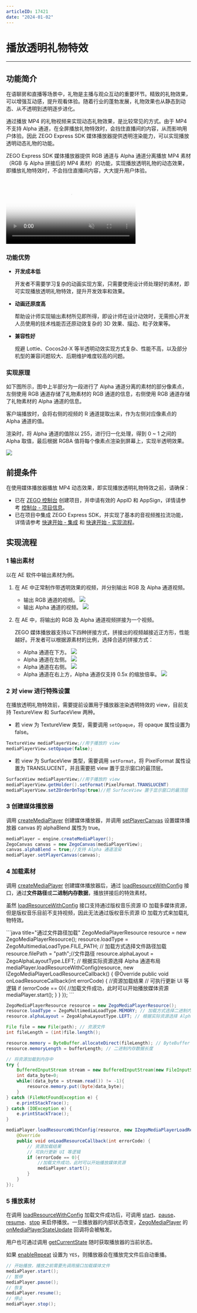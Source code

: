 ```yaml
---
articleID: 17421
date: "2024-01-02"
---
```

# 播放透明礼物特效

- - -

## 功能简介

在语聊房和直播等场景中，礼物是主播与观众互动的重要环节。精致的礼物效果，可以增强互动感，提升观看体验。随着行业的蓬勃发展，礼物效果也从静态到动态、从不透明到透明逐步进化。

通过播放 MP4 的礼物视频来实现动态礼物效果，是比较常见的方式。由于 MP4 不支持 Alpha 通道，在全屏播放礼物特效时，会挡住直播间的内容，从而影响用户体验。因此 ZEGO Express SDK 媒体播放器提供透明渲染能力，可以实现播放透明动态礼物的功能。

ZEGO Express SDK 媒体播放器提供 RGB 通道与 Alpha 通道分离播放 MP4 素材（RGB 与 Alpha 拼接后的 MP4 素材）的功能，实现播放透明礼物的动态效果，即播放礼物特效时，不会挡住直播间内容，大大提升用户体验。

<video poster="https://doc-media.zego.im/sdk-doc/Pics/Express/gift_special_effects.png" src="https://doc-media.zego.im/sdk-doc/doc/video/Express_Video_SDK/gift_special_effects.mp4" width="70%" muted="true" loop="true" autoplay="autoplay" preload="auto" nocontrols></video>

### 功能优势

- **开发成本低**

    开发者不需要学习复杂的动画实现方案，只需要使用设计师处理好的素材，即可实现播放透明礼物特效，提升开发效率和效果。

- **动画还原度高**

    帮助设计师实现输出素材所见即所得，即设计师在设计动效时，无需担心开发人员使用的技术栈能否还原动效复杂的 3D 效果、描边、粒子效果等。

- **兼容性好**

    规避 Lottie、Cocos2d-X 等半透明动效实现方式复杂、性能不高，以及部分机型的兼容问题较大、后期维护难度较高的问题。

### 实现原理

如下图所示，图中上半部分为一段进行了 Alpha 通道分离的素材的部分像素点，左侧使用 RGB 通道存储了礼物素材的 RGB 通道的信息，右侧使用 RGB 通道存储了礼物素材的 Alpha 通道的信息。

客户端播放时，会将右侧的视频的 R 通道提取出来，作为左侧对应像素点的 Alpha 通道的值。

渲染时，将 Alpha 通道的值除以 255，进行归一化处理，得到 0 ~ 1 之间的 Alpha 取值，最后根据 RGBA 值将每个像素点渲染到屏幕上，实现半透明效果。

<Frame width="512" height="auto" caption=""><img src="https://doc-media.zego.im/sdk-doc/Pics/Express/RGBtoRGBA.jpeg" /></Frame>

## 前提条件

在使用媒体播放器播放 MP4 动态效果，即实现播放透明礼物特效之前，请确保：

- 已在 [ZEGO 控制台](https://console.zego.im) 创建项目，并申请有效的 AppID 和 AppSign，详情请参考 [控制台 - 项目信息](/console/project-info)。
- 已在项目中集成 ZEGO Express SDK，并实现了基本的音视频推拉流功能，详情请参考 [快速开始 - 集成](!Integration/SDK_Integration) 和 [快速开始 - 实现流程](!Integration/Solution_Implementation)。




## 实现流程

### 1 输出素材

以在 AE 软件中输出素材为例。

1. 在 AE 中正常制作带透明效果的视频，并分别输出 RGB 及 Alpha 通道视频。
    - 输出 RGB 通道的视频。
        <Frame width="512" height="auto" caption=""><img src="https://doc-media.zego.im/sdk-doc/Pics/Express/output_RGB.jpeg" /></Frame>
    - 输出 Alpha 通道的视频。
        <Frame width="512" height="auto" caption=""><img src="https://doc-media.zego.im/sdk-doc/Pics/Express/output_Alpha.jpeg" /></Frame>


2. 在 AE 中，将输出的 RGB 及 Alpha 通道视频拼接为一个视频。

    ZEGO 媒体播放器支持以下四种拼接方式，拼接出的视频越接近正方形，性能越好。开发者可以根据源素材的比例，选择合适的拼接方式：
    - Alpha 通道在下方。
        <Frame width="512" height="auto" caption=""><img src="https://doc-media.zego.im/sdk-doc/Pics/Express/RGB_up_Alpha.jpeg" /></Frame>
    - Alpha 通道在左侧。
        <Frame width="512" height="auto" caption=""><img src="https://doc-media.zego.im/sdk-doc/Pics/Express/Alpha_RGB.jpeg" /></Frame>
    - Alpha 通道在右侧。
        <Frame width="512" height="auto" caption=""><img src="https://doc-media.zego.im/sdk-doc/Pics/Express/RGB_Alpha.jpeg" /></Frame>
    - Alpha 通道在右上方，Alpha 通道仅支持 0.5x 的缩放倍率。
        <Frame width="512" height="auto" caption=""><img src="https://doc-media.zego.im/sdk-doc/Pics/Express/RGB_Alpharighttop.jpeg" /></Frame>

### 2 对 view 进行特殊设置

在播放透明礼物特效前，需要提前设置用于播放器渲染透明特效的 view，目前支持 TextureView 和 SurfaceView 两种。

- 若 view 为 TextureView 类型，需要调用 `setOpaque`，将 opaque 属性设置为 false。

```java
TextureView mediaPlayerView;//用于播放的 view
mediaPlayerView.setOpaque(false);
```

- 若 view 为 SurfaceView 类型，需要调用 `setFormat`，将 PixelFormat 属性设置为 TRANSLUCENT，并且需要把 view 置于显示窗口的最顶层。

```java
SurfaceView mediaPlayerView;//用于播放的 view
mediaPlayerView.getHolder().setFormat(PixelFormat.TRANSLUCENT)
mediaPlayerView.setZOrderOnTop(true)//把 SurfaceView 置于显示窗口的最顶层
```

### 3 创建媒体播放器

调用 [createMediaPlayer](@createMediaPlayer) 创建媒体播放器，并调用 [setPlayerCanvas](@setPlayerCanvas-ZegoMediaPlayer) 设置媒体播放器 canvas 的 alphaBlend 属性为 true。

```java
mediaPlayer = engine.createMediaPlayer();
ZegoCanvas canvas = new ZegoCanvas(mediaPlayerView);
canvas.alphaBlend = true;//支持 Alpha 通道渲染
mediaPlayer.setPlayerCanvas(canvas);
```

### 4 加载素材

调用 [createMediaPlayer](@createMediaPlayer) 创建媒体播放器后，通过 [loadResourceWithConfig](@loadResourceWithConfig) 接口，通过**文件路径**或**二进制内存数据**，播放拼接后的特效素材。

<Warning title="注意">


虽然 [loadResourceWithConfig](@loadResourceWithConfig) 接口支持通过版权音乐资源 ID 加载多媒体资源，但是版权音乐目前不支持视频，因此无法通过版权音乐资源 ID 加载方式来加载礼物特效。
</Warning>

<CodeGroup>
  ```java title="通过文件路径加载"
  ZegoMediaPlayerResource resource = new ZegoMediaPlayerResource();
  resource.loadType = ZegoMultimediaLoadType.FILE_PATH; // 加载方式选择文件路径加载
  resource.filePath = "path";//文件路径
  resource.alphaLayout = ZegoAlphaLayoutType.LEFT; // 根据实际资源选择 Alpha 通道布局
  mediaPlayer.loadResourceWithConfig(resource, new IZegoMediaPlayerLoadResourceCallback() {
      @Override
      public void onLoadResourceCallback(int errorCode) {
          //资源加载结果
          // 可执行更新 UI 等逻辑
          if (errorCode == 0){
              //加载文件成功，此时可以开始播放媒体资源
              mediaPlayer.start();
          }
      }
  });
  ```

  ```java title="通过二进制内存数据加载"
  ZegoMediaPlayerResource resource = new ZegoMediaPlayerResource();
  resource.loadType = ZegoMultimediaLoadType.MEMORY; // 加载方式选择二进制内存数据
  resource.alphaLayout = ZegoAlphaLayoutType.LEFT; // 根据实际资源选择 Alpha 通道布局

  File file = new File(path); // 资源文件
  int fileLength = (int)file.length();

  resource.memory = ByteBuffer.allocateDirect(fileLength); // ByteBuffer 类型二进制内存数据
  resource.memoryLength = bufferLength; // 二进制内存数据长度

  // 将资源加载到内存中
  try {
      BufferedInputStream stream = new BufferedInputStream(new FileInputStream(file));
      int data_byte=0;
      while((data_byte = stream.read()) != -1){
          resource.memory.put((byte)data_byte);
      }
  } catch (FileNotFoundException e) {
      e.printStackTrace();
  } catch (IOException e) {
      e.printStackTrace();
  }

  mediaPlayer.loadResourceWithConfig(resource, new IZegoMediaPlayerLoadResourceCallback() {
      @Override
      public void onLoadResourceCallback(int errorCode) {
          // 资源加载结果
          // 可执行更新 UI 等逻辑
          if (errorCode == 0){
              //加载文件成功，此时可以开始播放媒体资源
              mediaPlayer.start();
          }
      }
  });
  ```
</CodeGroup>

### 5 播放素材

在调用 [loadResourceWithConfig](@loadResourceWithConfig-ZegoMediaPlayer) 加载文件成功后，可调用 [start](@start-ZegoMediaPlayer)、[pause](@pause-ZegoMediaPlayer)、[resume](@resume-ZegoMediaPlayer)、[stop](@stop-ZegoMediaPlayer) 来启停播放。一旦播放器的内部状态改变，[ZegoMediaPlayer](@-ZegoMediaPlayer) 的 [onMediaPlayerStateUpdate](@onMediaPlayerStateUpdate-IZegoMediaPlayerEventHandler) 回调将会被触发。

用户也可通过调用 [getCurrentState](@getCurrentState-ZegoMediaPlayer) 随时获取播放器的当前状态。

如果 [enableRepeat](@enableRepeat-ZegoMediaPlayer) 设置为 `YES`，则播放器会在播放完文件后自动重播。

```java
// 开始播放，播放之前需要先调用接口加载媒体文件
mediaPlayer.start();
// 暂停
mediaPlayer.pause();
// 恢复
mediaPlayer.resume();
// 停止
mediaPlayer.stop();
```
